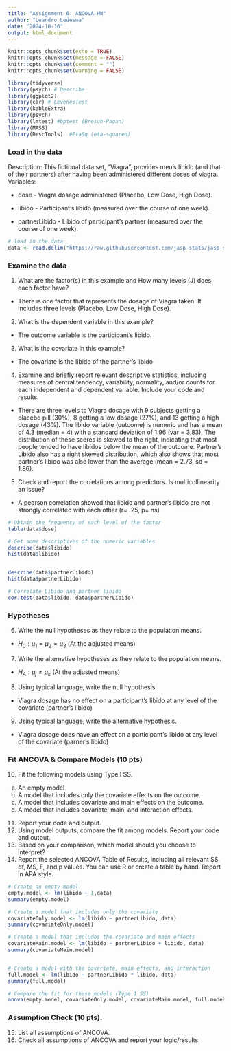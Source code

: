 ```yaml
---
title: "Assignment 6: ANCOVA HW"
author: "Leandro Ledesma"
date: "2024-10-16"
output: html_document
---
```



```r
knitr::opts_chunk$set(echo = TRUE)
knitr::opts_chunk$set(message = FALSE)
knitr::opts_chunk$set(comment = "")
knitr::opts_chunk$set(warning = FALSE)

```

```r
library(tidyverse)
library(psych) # Describe
library(ggplot2)
library(car) # LevenesTest
library(kableExtra)
library(psych)
library(lmtest) #bptest (Bresuh-Pagan)
library(MASS) 
library(DescTools)  #EtaSq (eta-squared)
```

### Load in the data

Description: This fictional data set, "Viagra", provides men's libido (and that of their partners) after having been administered different doses of viagra.
Variables: 

-	dose - Viagra dosage administered (Placebo, Low Dose, High Dose).

- libido - Participant's libido (measured over the course of one week).

- partnerLibido - Libido of participant's partner (measured over the course of one week).

```r
# load in the data
data <- read.delim("https://raw.githubusercontent.com/jasp-stats/jasp-data-library/main/Viagra/Viagra.csv", sep = ",")
```

### Examine the data

1.	What are the factor(s) in this example and How many levels (J) does each factor have? 

- There is one factor that represents the dosage of Viagra taken. It includes three levels (Placebo, Low Dose, High Dose). 

2.	What is the dependent variable in this example?  

- The outcome variable is the participant's libido.

3.	What is the covariate in this example?

- The covariate is the libido of the partner's libido

4.	Examine and briefly report relevant descriptive statistics, including measures of central tendency, variability, normality, and/or counts for each independent and dependent variable. Include your code and results.

- There are three levels to Viagra dosage with 9 subjects getting a placebo pill (30%), 8 getting a low dosage (27%), and 13 getting a high dosage (43%). The libido variable (outcome) is numeric and has a mean of 4.3 (median = 4) with a standard deviation of 1.96 (var = 3.83). The distribution of these scores is skewed to the right, indicating that most people tended to have libidos below the mean of the outcome. Partner's Libido also has a right skewed distribution, which also shows that most partner's libido was also lower than the average (mean = 2.73, sd = 1.86). 


5.	Check and report the correlations among predictors. Is multicollinearity an issue?

- A pearson correlation showed that libido and partner's libido are not strongly correlated with each other (r= .25, p= ns)

```r
# Obtain the frequency of each level of the factor
table(data$dose)

# Get some descriptives of the numeric variables
describe(data$libido)
hist(data$libido)


describe(data$partnerLibido)
hist(data$partnerLibido)

# Correlate Libido and partner libido
cor.test(data$libido, data$partnerLibido)

```

### Hypotheses

6.	Write the null hypotheses as they relate to the population means.

- $H_{0} : \mu_{1} = \mu_{2} = \mu_{3}$ (At the adjusted means)

7.	Write the alternative hypotheses as they relate to the population means.
 
- $H_{A}:\mu_{j}\neq\mu_{k}$ (At the adjusted means)

8.	Using typical language, write the null hypothesis.

- Viagra dosage has no effect on a participant's libido at any level of the covariate (partner's libido)

9.	Using typical language, write the alternative hypothesis.

- Viagra dosage does have an effect on a participant's libido at any level of the covariate (parner's libido)


### Fit ANCOVA & Compare Models (10 pts)

10.	Fit the following models using Type I SS. 
a.	An empty model
b.	A model that includes only the covariate effects on the outcome.
c.	A model that includes covariate and main effects on the outcome.
d.	A model that includes covariate, main, and interaction effects.
11.	 Report your code and output.
12.	Using model outputs, compare the fit among models. Report your code and output.
13.	Based on your comparison, which model should you choose to interpret? 
14.	Report the selected ANCOVA Table of Results, including all relevant SS, df, MS, F, and p values. You can use R or create a table by hand. Report in APA style.

```r
# Create an empty model 
empty.model <- lm(libido ~ 1,data)
summary(empty.model)

# Create a model that includes only the covariate
covariateOnly.model <- lm(libido ~ partnerLibido, data)
summary(covariateOnly.model)

# Create a model that includes the covariate and main effects
covariateMain.model <- lm(libido ~ partnerLibido + libido, data)
summary(covariateMain.model)


# Create a model with the covariate, main effects, and interaction
full.model <- lm(libido ~ partnerLibido * libido, data)
summary(full.model)

# Compare the fit for these models (Type 1 SS)
anova(empty.model, covariateOnly.model, covariateMain.model, full.model) 
```


### Assumption Check (10 pts). 
15.	List all assumptions of ANCOVA.
16.	Check all assumptions of ANCOVA and report your logic/results.
